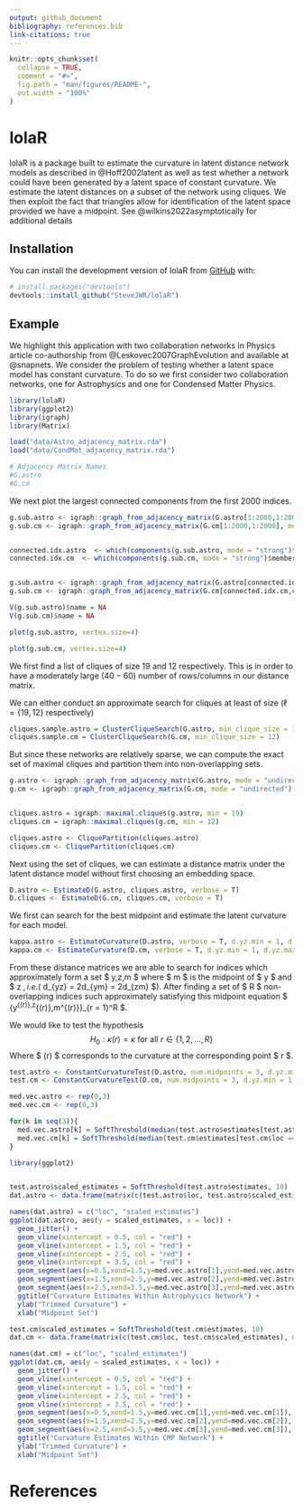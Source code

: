 ```yaml
---
output: github_document
bibliography: references.bib
link-citations: true
---
```


<!-- README.md is generated from README.Rmd. Please edit that file -->

```r
knitr::opts_chunk$set(
  collapse = TRUE,
  comment = "#>",
  fig.path = "man/figures/README-",
  out.width = "100%"
)


```

# lolaR

<!-- badges: start -->
<!-- badges: end -->

lolaR is a package built to estimate the curvature in latent distance network models as described in @Hoff2002latent as well as test whether a network could have been generated by a latent space of constant curvature. We estimate the latent distances on a subset of the network using cliques.  We then exploit the fact that triangles allow for identification of the latent space provided we have a midpoint.  See @wilkins2022asymptotically for additional details

## Installation

You can install the development version of lolaR from [GitHub](https://github.com/) with:

``` r
# install.packages("devtools")
devtools::install_github("SteveJWR/lolaR")
```





## Example

We highlight this application with two collaboration networks in Physics article co-authorship from @Leskovec2007GraphEvolution and available at @snapnets. We consider the problem of testing whether a latent space model has constant curvature. To do so we first consider two collaboration networks, one for Astrophysics and one for Condensed Matter Physics. 

```r
library(lolaR)
library(ggplot2)
library(igraph)
library(Matrix)

load("data/Astro_adjacency_matrix.rda")
load("data/CondMat_adjacency_matrix.rda")

# Adjacency Matrix Names
#G.astro
#G.cm 
```


We next plot the largest connected components from the first 2000 indices. 

```r

g.sub.astro <- igraph::graph_from_adjacency_matrix(G.astro[1:2000,1:2000], mode = "undirected")
g.sub.cm <- igraph::graph_from_adjacency_matrix(G.cm[1:2000,1:2000], mode = "undirected")


connected.idx.astro  <- which(components(g.sub.astro, mode = "strong")$membership == 4)
connected.idx.cm  <- which(components(g.sub.cm, mode = "strong")$membership == 35)


g.sub.astro <- igraph::graph_from_adjacency_matrix(G.astro[connected.idx.astro,connected.idx.astro], mode = "undirected")
g.sub.cm <- igraph::graph_from_adjacency_matrix(G.cm[connected.idx.cm,connected.idx.cm], mode = "undirected")

V(g.sub.astro)$name = NA
V(g.sub.cm)$name = NA
```

```r
plot(g.sub.astro, vertex.size=4)
```

```r
plot(g.sub.cm, vertex.size=4)
```

We first find a list of cliques of size $19$ and $12$ respectively.  This is in order to have a moderately large ($40-60$) number of rows/columns in our distance matrix.

We can either conduct an approximate search for cliques at least of size ($\ell = \{19,12\}$ respectively)
```r
cliques.sample.astro = ClusterCliqueSearch(G.astro, min_clique_size = 19)
cliques.sample.cm = ClusterCliqueSearch(G.cm, min_clique_size = 12)
```

But since these networks are relatively sparse, we can compute the exact set of maximal cliques and partition them into non-overlapping sets.
```r
g.astro <- igraph::graph_from_adjacency_matrix(G.astro, mode = "undirected")
g.cm <- igraph::graph_from_adjacency_matrix(G.cm, mode = "undirected")


cliques.astro = igraph::maximal.cliques(g.astro, min = 19)
cliques.cm = igraph::maximal.cliques(g.cm, min = 12)

cliques.astro <- CliquePartition(cliques.astro)
cliques.cm <- CliquePartition(cliques.cm)
```


Next using the set of cliques, we can estimate a distance matrix under the latent distance model without first choosing an embedding space.

```r

D.astro <- EstimateD(G.astro, cliques.astro, verbose = T)
D.cliques <- EstimateD(G.cm, cliques.cm, verbose = T)

```


We first can search for the best midpoint and estimate the latent curvature for each model.


```r
kappa.astro <- EstimateCurvature(D.astro, verbose = T, d.yz.min = 1, d.yz.max = 4.5)
kappa.cm <- EstimateCurvature(D.cm, verbose = T, d.yz.min = 1, d.yz.max = 4.5)

```


From these distance matrices we are able to search for indices which approximately form a set $ y,z,m $ where $ m $ is the midpoint of $ y $ and $ z $, i.e. ($ d_{yz} = 2d_{ym} = 2d_{zm} $). After finding a set of $ R $ non-overlapping indices such approximately satisfying this midpoint equation $ \{y^{(r)},z^{(r)},m^{(r)}\}_{r = 1}^R $.

We would like to test the hypothesis
$$ H_0: \kappa(r) = \kappa \text{ for all } r \in \{1,2,\dots, R\} $$
Where $ \kappa(r) $ corresponds to the curvature at the corresponding point $ r $.


```r

test.astro <- ConstantCurvatureTest(D.astro, num.midpoints = 3, d.yz.min = 1, d.yz.max = 4.5)
test.cm <- ConstantCurvatureTest(D.cm, num.midpoints = 3, d.yz.min = 1, d.yz.max = 4.5)

```

```r
med.vec.astro <- rep(0,3)
med.vec.cm <- rep(0,3)

for(k in seq(3)){
  med.vec.astro[k] = SoftThreshold(median(test.astro$estimates[test.astro$loc == k]), 10)
  med.vec.cm[k] = SoftThreshold(median(test.cm$estimates[test.cm$loc == k]),10)
}


```

```r
library(ggplot2)


test.astro$scaled_estimates = SoftThreshold(test.astro$estimates, 10)
dat.astro <- data.frame(matrix(c(test.astro$loc, test.astro$scaled_estimates), ncol = 2))

names(dat.astro) = c("loc", "scaled_estimates")
ggplot(dat.astro, aes(y = scaled_estimates, x = loc)) +
  geom_jitter() +
  geom_vline(xintercept = 0.5, col = "red") +
  geom_vline(xintercept = 1.5, col = "red") +
  geom_vline(xintercept = 2.5, col = "red") +
  geom_vline(xintercept = 3.5, col = "red") +
  geom_segment(aes(x=0.5,xend=1.5,y=med.vec.astro[1],yend=med.vec.astro[1]), col = "blue") +
  geom_segment(aes(x=1.5,xend=2.5,y=med.vec.astro[2],yend=med.vec.astro[2]), col = "blue") +
  geom_segment(aes(x=2.5,xend=3.5,y=med.vec.astro[3],yend=med.vec.astro[3]), col = "blue") +
  ggtitle("Curvature Estimates Within Astrophysics Network") +
  ylab("Trimmed Curvature") +
  xlab("Midpoint Set")


```

```r



test.cm$scaled_estimates = SoftThreshold(test.cm$estimates, 10)
dat.cm <- data.frame(matrix(c(test.cm$loc, test.cm$scaled_estimates), ncol = 2))

names(dat.cm) = c("loc", "scaled_estimates")
ggplot(dat.cm, aes(y = scaled_estimates, x = loc)) +
  geom_jitter() +
  geom_vline(xintercept = 0.5, col = "red") +
  geom_vline(xintercept = 1.5, col = "red") +
  geom_vline(xintercept = 2.5, col = "red") +
  geom_vline(xintercept = 3.5, col = "red") +
  geom_segment(aes(x=0.5,xend=1.5,y=med.vec.cm[1],yend=med.vec.cm[1]), col = "blue") +
  geom_segment(aes(x=1.5,xend=2.5,y=med.vec.cm[2],yend=med.vec.cm[2]), col = "blue") +
  geom_segment(aes(x=2.5,xend=3.5,y=med.vec.cm[3],yend=med.vec.cm[3]), col = "blue") +
  ggtitle("Curvature Estimates Within CMP Network") +
  ylab("Trimmed Curvature") +
  xlab("Midpoint Set")


```

# References 




